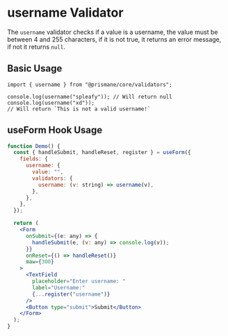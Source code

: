# username Validator

The `username` validator checks if a value is a username, the value must be between 4 and 255 characters, if it is not true, it returns an error message, if not it returns `null`.

## Basic Usage

```tsx
import { username } from "@prismane/core/validators";

console.log(username("spleafy")); // Will return null
console.log(username("xd"));
// Will return `This is not a valid username!`
```

## useForm Hook Usage

```jsx
function Demo() {
  const { handleSubmit, handleReset, register } = useForm({
    fields: {
      username: {
        value: "",
        validators: {
          username: (v: string) => username(v),
        },
      },
    },
  });

  return (
    <Form
      onSubmit={(e: any) => {
        handleSubmit(e, (v: any) => console.log(v));
      }}
      onReset={() => handleReset()}
      maw={300}
    >
      <TextField
        placeholder="Enter username: "
        label="Username:"
        {...register("username")}
      />
      <Button type="submit">Submit</Button>
    </Form>
  );
}
```
